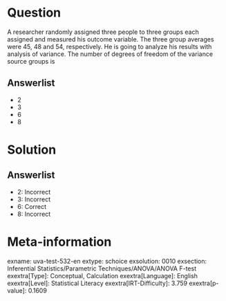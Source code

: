 Question
========

A researcher randomly assigned three people to three groups each assigned and measured his outcome variable. The three group averages were 45, 48 and 54, respectively. He is going to analyze his results with analysis of variance. The number of degrees of freedom of the variance source \Within groups is

Answerlist
----------

* 2
* 3
* 6
* 8

Solution
========

Answerlist
----------

* 2: Incorrect
* 3: Incorrect
* 6: Correct
* 8: Incorrect

Meta-information
================
exname: uva-test-532-en
extype: schoice
exsolution: 0010
exsection: Inferential Statistics/Parametric Techniques/ANOVA/ANOVA F-test
exextra[Type]: Conceptual, Calculation
exextra[Language]: English
exextra[Level]: Statistical Literacy
exextra[IRT-Difficulty]: 3.759
exextra[p-value]: 0.1609

